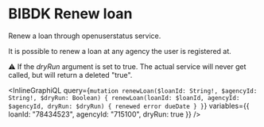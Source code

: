 # BIBDK Renew loan

Renew a loan through openuserstatus service.

It is possible to renew a loan at any agency the user is registered at.

⚠️ If the _dryRun_ argument is set to true. The actual service will never get called, but will return a deleted "true".

<InlineGraphiQL
  query={`mutation renewLoan($loanId: String!, $agencyId: String!, $dryRun: Boolean) {
  renewLoan(loanId: $loanId, agencyId: $agencyId, dryRun: $dryRun) {
    renewed
    error
    dueDate
  }
}`}
  variables={{ loanId: "78434523", agencyId: "715100", dryRun: true }}
/>
